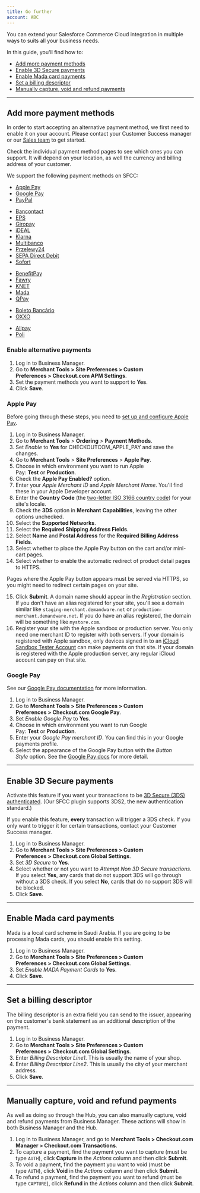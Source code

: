 ```yaml
---
title: Go further
account: ABC
---
```


You can extend your Salesforce Commerce Cloud integration in multiple ways to suits all your business needs.

In this guide, you'll find how to:

- [Add more payment methods](#Add_more_payment_methods)
- [Enable 3D Secure payments](#Enable_3D_Secure_payments)
- [Enable Mada card payments](#Enable_Mada_card_payments)
- [Set a billing descriptor](#Set_a_billing_descriptor)
- [Manually capture, void and refund payments](#Manually_capture,_void_and_refund_payments)

---

## Add more payment methods

<TipBox variant="note" title="Before you start">

In order to start accepting an alternative payment method, we first need to enable it on your account. Please contact your Customer Success manager or our [Sales team](https://checkout.com/contact-sales) to get started.

</TipBox>
<TipBox variant="info">

Check the individual payment method pages to see which ones you can support. It will depend on your location, as well the currency and billing address of your customer.

</TipBox>

We support the following payment methods on SFCC:

<Accordion title="International">

- [Apple Pay](/payments/payment-methods/wallets/apple-pay)
- [Google Pay](/payments/payment-methods/wallets/google-pay)
- [PayPal](/payments/payment-methods/wallets/paypal)

</Accordion>
<Accordion title="Europe">

- [Bancontact](/payments/payment-methods/cards/bancontact)
- [EPS](/payments/payment-methods/bank-transfers/eps)
- [Giropay](/payments/payment-methods/bank-transfers/giropay)
- [iDEAL](/payments/payment-methods/bank-transfers/ideal)
- [Klarna](/payments/payment-methods/invoice-and-pay-later/klarna)
- [Multibanco](/payments/payment-methods/cash-and-atm-payment/multibanco)
- [Przelewy24](/payments/payment-methods/bank-transfers/przelewy24)
- [SEPA Direct Debit](/payments/payment-methods/direct-debit/sepa-direct-debit)
- [Sofort](/payments/payment-methods/bank-transfers/sofort)

</Accordion>
<Accordion title="Middle East and North Africa">

- [BenefitPay](/payments/payment-methods/wallets/benefitpay)
- [Fawry](/payments/payment-methods/cash-and-atm-payment/fawry)
- [KNET](/payments/payment-methods/cards/knet)
- [Mada](/payments/payment-methods/cards/mada)
- [QPay](/payments/payment-methods/cards/qpay)

</Accordion>
<Accordion title="Latin America">

- [Boleto Bancário](/payments/payment-methods/cash-and-atm-payment/boleto-bancario)
- [OXXO](/payments/payment-methods/cash-and-atm-payment/oxxo)

</Accordion>
<Accordion title="Asia-Pacific">

- [Alipay](/payments/payment-methods/wallets/alipay)
- [Poli](/payments/payment-methods/bank-transfers/poli)

</Accordion>

### Enable alternative payments

1.  Log in to Business Manager.
2.  Go to **Merchant Tools > Site Preferences > Custom Preferences > Checkout.com APM Settings**.
3.  Set the payment methods you want to support to **Yes**.
4.  Click **Save**.

### Apple Pay

<TipBox variant="info">

Before going through these steps, you need to [set up and configure Apple Pay](/payments/payment-methods/wallets/apple-pay/set-up-apple-pay).

</TipBox>

1. Log in to Business Manager.
2. Go to **Merchant Tools** > **Ordering** \> **Payment Methods**.
3. Set *Enable* to **Yes** for CHECKOUTCOM_APPLE_PAY and save the changes.
4. Go to **Merchant Tools** > **Site Preferences** > **Apple Pay**.
5. Choose in which environment you want to run Apple Pay: **Test** or **Production**.
6. Check the **Apple Pay Enabled?** option.
7. Enter your *Apple Merchant ID* and *Apple Merchant Name*. You'll find these in your Apple Developer account.
8. Enter the **Country Code** (the [two-letter ISO 3166 country code](/resources/codes/country-codes)) for your site's locale.
9. Check the **3DS** option in **Merchant** **Capabilities**, leaving the other options unchecked.
10. Select the **Supported Networks**.
11. Select the **Required Shipping Address Fields**.
12. Select **Name** and **Postal Address** for the **Required Billing Address Fields**.
13. Select whether to place the Apple Pay button on the cart and/or mini-cart pages.
14. Select whether to enable the automatic redirect of product detail pages to HTTPS.

<TipBox variant="info">

Pages where the Apple Pay button appears must be served via HTTPS, so you might need to redirect certain pages on your site.

</TipBox>

15. Click **Submit**. A domain name should appear in the *Registration* section. If you don't have an alias registered for your site, you'll see a domain similar like `staging-merchant.demandware.net` or `production-merchant.demandware.net`. If you do have an alias registered, the domain will be something like `mystore.com`.
16. Register your site with the Apple sandbox or production server. You only need one merchant ID to register with both servers. If your domain is registered with Apple sandbox, only devices signed in to an [iCloud Sandbox Tester Account](https://developer.apple.com/support/app-store-connect/) can make payments on that site. If your domain is registered with the Apple production server, any regular iCloud account can pay on that site.

### Google Pay

See our [Google Pay documentation](/payments/payment-methods/wallets/google-pay) for more information.

1.  Log in to Business Manager.
2.  Go to **Merchant Tools > Site Preferences > Custom Preferences > Checkout.com Google Pay**.
3.  Set *Enable Google Pay* to **Yes**.
4.  Choose in which environment you want to run Google Pay: **Test** or **Production**.
5.  Enter your *Google Pay merchant ID*. You can find this in your Google payments profile.
6.  Select the appearance of the Google Pay button with the *Button Style* option. See the [Google Pay docs](https://developers.google.com/pay/api/web/guides/brand-guidelines) for more detail.

---

## Enable 3D Secure payments

Activate this feature if you want your transactions to be [3D Secure (3DS) authenticated](/risk-management/3d-secure). (Our SFCC plugin supports 3DS2, the new authentication standard.)

<TipBox variant="note">

If you enable this feature, **every** transaction will trigger a 3DS check. If you only want to trigger it for certain transactions, contact your Customer Success manager.

</TipBox>

1.  Log in to Business Manager.
2.  Go to **Merchant Tools > Site Preferences > Custom Preferences > Checkout.com Global Settings**.
3.  Set *3D Secure* to **Yes**.
4.  Select whether or not you want to *Attempt Non 3D Secure transactions*. If you select **Yes**, any cards that do not support 3DS will go through without a 3DS check. If you select **No**, cards that do no support 3DS will be blocked.
5.  Click **Save**.

---

## Enable Mada card payments

Mada is a local card scheme in Saudi Arabia. If you are going to be processing Mada cards, you should enable this setting.

1.  Log in to Business Manager.
2.  Go to **Merchant Tools > Site Preferences > Custom Preferences > Checkout.com Global Settings**.
3.  Set *Enable MADA Payment Cards* to **Yes**.
4.  Click **Save**.

---

## Set a billing descriptor

The billing descriptor is an extra field you can send to the issuer, appearing on the customer's bank statement as an additional description of the payment.

1.  Log in to Business Manager.
2.  Go to **Merchant Tools > Site Preferences > Custom Preferences > Checkout.com Global Settings**.
3.  Enter *Billing Descriptor Line1*. This is usually the name of your shop.
4.  Enter *Billing Descriptor Line2*. This is usually the city of your merchant address.
5.  Click **Save**.

---

## Manually capture, void and refund payments

As well as doing so through the Hub, you can also manually capture, void and refund payments from Business Manager. These actions will show in both Business Manager and the Hub.

1.  Log in to Business Manager, and go to M**erchant Tools > Checkout.com Manager > Checkout.com Transactions**.
2.  To capture a payment, find the payment you want to capture (must be type `AUTH`), click **Capture** in the *Actions* column and then click **Submit**.
3.  To void a payment, find the payment you want to void (must be type `AUTH`), click **Void** in the *Actions* column and then click **Submit**.
4.  To refund a payment, find the payment you want to refund (must be type `CAPTURE`), click **Refund** in the *Actions* column and then click **Submit**.
